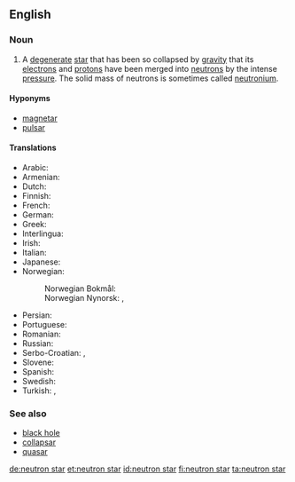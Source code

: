 ==English==
{{wikipedia}}

===Noun===
{{en-noun|head=[[neutron]] [[star]]}}

# {{context|star|lang=en}} A [[degenerate]] [[star]] that has been so collapsed by [[gravity]] that its [[electron]]s and [[proton|protons]] have been merged into [[neutron]]s by the intense [[pressure]]. The solid mass of neutrons is sometimes called [[neutronium]].

====Hyponyms====
* [[magnetar]]
* [[pulsar]]

====Translations====
{{trans-top|star composed of neutrons}}
* Arabic: {{t-|ar|نجم نيوتروني}}
* Armenian: {{t-|hy|նեյտրոնային աստղ|tr=neytronayin astł}}
* Dutch: {{t+|nl|neutronenster|c}}
* Finnish: {{t+|fi|neutronitähti}}
* French: {{t+|fr|étoile à neutrons|f}}
* German: {{t+|de|Neutronenstern|m}}
* Greek: {{t-|el|αστέρας νετρονίων|n}}
* Interlingua: {{t-|ia|stella de neutrones}}
* Irish: {{t-|ga|neodrónréalta|f}}
* Italian: {{t-|it|stella neutronica|f}}
* Japanese: {{t-|ja|中性子星|tr=chūseishi-sei|sc=Jpan}}
* Norwegian:
*: Norwegian Bokmål: {{t-|nb|nøytronstjerne|m|f}}
*: Norwegian Nynorsk: {{t-|nn|nøytronstjerne|f}}, {{t-|nn|nøytronstjerna|f}}
{{trans-mid}}
* Persian: {{t-|fa|ستاره نوترونی|sc=fa-Arab}}
* Portuguese: {{t-|pt|estrela de nêutrons}}
* Romanian: {{t-|ro|stea neutronică|f}}
* Russian: {{t-|ru|нейтронная звезда|f|tr=n'ejtrónnaja zv'ezdá|sc=Cyrl}}
* Serbo-Croatian: {{t-|sh|neutronska zvijezda}}, {{t-|sh|neutronska zvezda}}
* Slovene: {{t-|sl|nevtronska zvezda|f}}
* Spanish: {{t-|es|estrella de neutrones|f}}
* Swedish: {{t+|sv|neutronstjärna}}
* Turkish: {{t-|tr|nötron yıldızı}}, {{t-|tr|ılıncık yıldızı}}
{{trans-bottom}}

===See also===
* [[black hole]]
* [[collapsar]]
* [[quasar]]

[[de:neutron star]]
[[et:neutron star]]
[[id:neutron star]]
[[fi:neutron star]]
[[ta:neutron star]]
